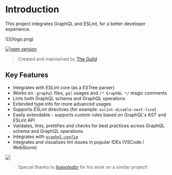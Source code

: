 # Introduction

This project integrates GraphQL and ESLint, for a better developer experience.

<div className="[&_img]:max-h-[150px] [&_img]:w-auto mt-6">
  ![](/logo.png)
</div>

[![npm version](https://badge.fury.io/js/%40graphql-eslint%2Feslint-plugin.svg)](https://badge.fury.io/js/%40graphql-eslint%2Feslint-plugin)

> Created and maintained by [The Guild](https://the-guild.dev)

## Key Features

- Integrates with ESLint core (as a ESTree parser)
- Works on `.graphql` files, `gql` usages and `/* GraphQL */` magic comments
- Lints both GraphQL schema and GraphQL operations
- Extended type info for more advanced usages
- Supports ESLint directives (for example: `eslint-disable-next-line`)
- Easily extendable - supports custom rules based on GraphQL's AST and ESLint API
- Validates, lints, prettifies and checks for best practices across GraphQL schema and GraphQL
  operations
- Integrates with [`graphql-config`](https://graphql-config.com)
- Integrates and visualizes lint issues in popular IDEs (VSCode / WebStorm)

![](https://thumbs.gfycat.com/ActualTerrificDog-size_restricted.gif)

> Special thanks to [ilyavolodin](https://github.com/ilyavolodin) for his work on a similar project!

